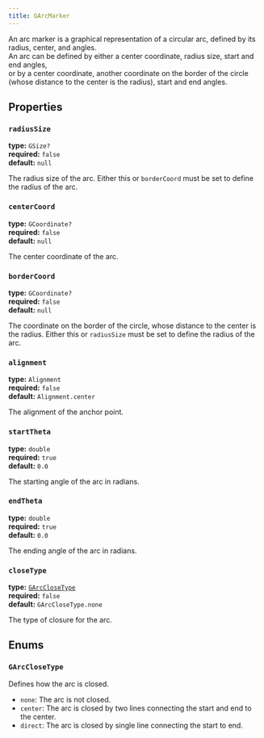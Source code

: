```yaml
---
title: GArcMarker
---
```


An arc marker is a graphical representation of a circular arc, defined by its radius, center, and angles.  
An arc can be defined by either a center coordinate, radius size, start and end angles,  
or by a center coordinate, another coordinate on the border of the circle (whose distance to the center is the radius), start and end angles.

## Properties

### `radiusSize`
**type:** `GSize?`  
**required:** `false`  
**default:** `null`

The radius size of the arc.
Either this or `borderCoord` must be set to define the radius of the arc.

### `centerCoord`
**type:** `GCoordinate?`  
**required:** `false`  
**default:** `null`

The center coordinate of the arc.

### `borderCoord`
**type:** `GCoordinate?`   
**required:** `false`   
**default:** `null`  

The coordinate on the border of the circle, whose distance to the center is the radius.
Either this or `radiusSize` must be set to define the radius of the arc.

### `alignment`
**type:** `Alignment`  
**required:** `false`  
**default:** `Alignment.center`  

The alignment of the anchor point.

### `startTheta`
**type:** `double`    
**required:** `true`   
**default:** `0.0`  

The starting angle of the arc in radians.

### `endTheta`
**type:** `double`  
**required:** `true`  
**default:** `0.0`  

The ending angle of the arc in radians.

### `closeType`
**type:** [`GArcCloseType`](#garcclosetype)    
**required:** `false`  
**default:** `GArcCloseType.none`

The type of closure for the arc.


## Enums
### `GArcCloseType`

Defines how the arc is closed.
- `none`: The arc is not closed.
- `center`: The arc is closed by two lines connecting the start and end to the center.
- `direct`: The arc is closed by single line connecting the start to end.
